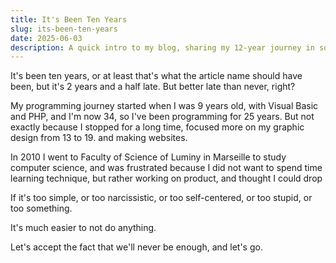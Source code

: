 ```yaml
---
title: It's Been Ten Years
slug: its-been-ten-years
date: 2025-06-03
description: A quick intro to my blog, sharing my 12-year journey in software development with TypeScript and Node.js, and my plans to explore new projects, insights, and software design principles here.
---
```



It's been ten years, or at least that's what the article name should have been, but it's 2 years and a half late. But better late than never, right?

My programming journey started when I was 9 years old, with Visual Basic and PHP, and I'm now 34, so I've been programming for 25 years.
But not exactly because I stopped for a long time, focused more on my graphic design from 13 to 19. and making websites.

In 2010 I went to Faculty of Science of Luminy in Marseille to study computer science, and was frustrated because I did not want to spend time learning technique, but rather working on product, and thought I could drop

If it's too simple, or too narcissistic, or too self-centered, or too stupid, or too something.

It's much easier to not do anything.

Let's accept the fact that we'll never be enough, and let's go.